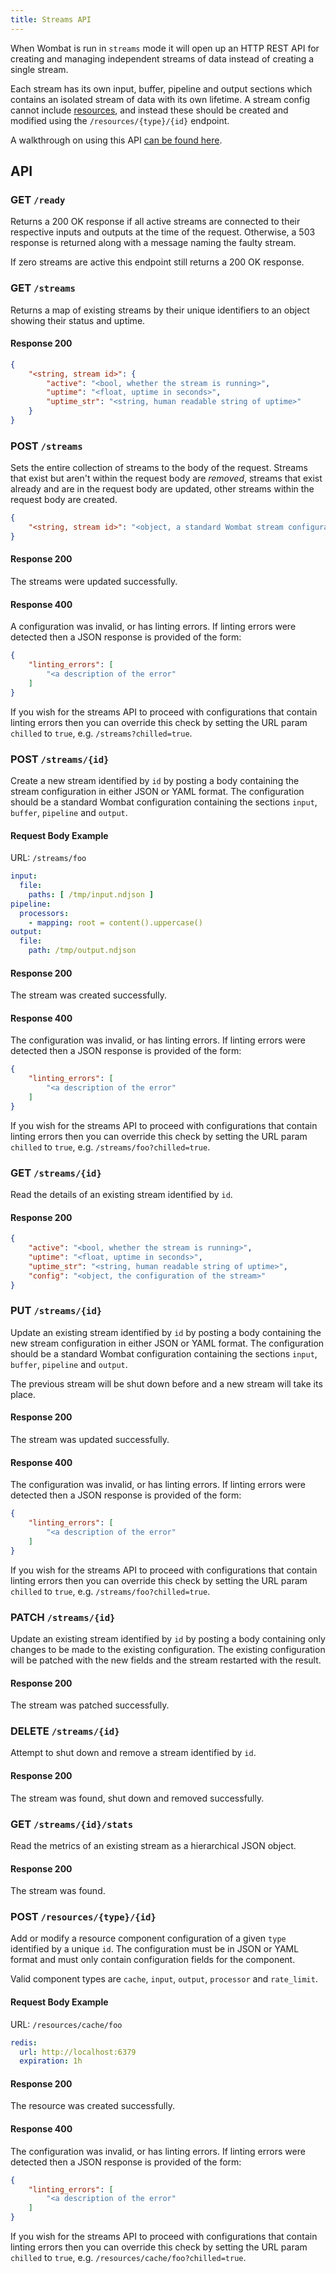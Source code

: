```yaml
---
title: Streams API
---
```


When Wombat is run in `streams` mode it will open up an HTTP REST API for creating and managing independent streams of data instead of creating a single stream.

Each stream has its own input, buffer, pipeline and output sections which contains an isolated stream of data with its own lifetime. A stream config cannot include [resources][resources], and instead these should be created and modified using the `/resources/{type}/{id}` endpoint.

A walkthrough on using this API [can be found here][streams-api-walkthrough].

## API

### GET `/ready`

Returns a 200 OK response if all active streams are connected to their respective inputs and outputs at the time of the request. Otherwise, a 503 response is returned along with a message naming the faulty stream.

If zero streams are active this endpoint still returns a 200 OK response.

### GET `/streams`

Returns a map of existing streams by their unique identifiers to an object showing their status and uptime.

#### Response 200

```json
{
	"<string, stream id>": {
		"active": "<bool, whether the stream is running>",
		"uptime": "<float, uptime in seconds>",
		"uptime_str": "<string, human readable string of uptime>"
	}
}
```

### POST `/streams`

Sets the entire collection of streams to the body of the request. Streams that exist but aren't within the request body are *removed*, streams that exist already and are in the request body are updated, other streams within the request body are created.

```json
{
	"<string, stream id>": "<object, a standard Wombat stream configuration>"
}
```

#### Response 200

The streams were updated successfully.

#### Response 400

A configuration was invalid, or has linting errors. If linting errors were detected then a JSON response is provided of the form:

```json
{
	"linting_errors": [
		"<a description of the error"
	]
}
```

If you wish for the streams API to proceed with configurations that contain linting errors then you can override this check by setting the URL param `chilled` to `true`, e.g. `/streams?chilled=true`.

### POST `/streams/{id}`

Create a new stream identified by `id` by posting a body containing the stream configuration in either JSON or YAML format. The configuration should be a standard Wombat configuration containing the sections `input`, `buffer`, `pipeline` and `output`.

#### Request Body Example

URL: `/streams/foo`

```yaml
input:
  file:
    paths: [ /tmp/input.ndjson ]
pipeline:
  processors:
    - mapping: root = content().uppercase()
output:
  file:
    path: /tmp/output.ndjson
```

#### Response 200

The stream was created successfully.

#### Response 400

The configuration was invalid, or has linting errors. If linting errors were detected then a JSON response is provided of the form:

```json
{
	"linting_errors": [
		"<a description of the error"
	]
}
```

If you wish for the streams API to proceed with configurations that contain linting errors then you can override this check by setting the URL param `chilled` to `true`, e.g. `/streams/foo?chilled=true`.

### GET `/streams/{id}`

Read the details of an existing stream identified by `id`.

#### Response 200

```json
{
	"active": "<bool, whether the stream is running>",
	"uptime": "<float, uptime in seconds>",
	"uptime_str": "<string, human readable string of uptime>",
	"config": "<object, the configuration of the stream>"
}
```

### PUT `/streams/{id}`

Update an existing stream identified by `id` by posting a body containing the new stream configuration in either JSON or YAML format. The configuration should be a standard Wombat configuration containing the sections `input`, `buffer`, `pipeline` and `output`.

The previous stream will be shut down before and a new stream will take its place.

#### Response 200

The stream was updated successfully.

#### Response 400

The configuration was invalid, or has linting errors. If linting errors were detected then a JSON response is provided of the form:

```json
{
	"linting_errors": [
		"<a description of the error"
	]
}
```

If you wish for the streams API to proceed with configurations that contain linting errors then you can override this check by setting the URL param `chilled` to `true`, e.g. `/streams/foo?chilled=true`.

### PATCH `/streams/{id}`

Update an existing stream identified by `id` by posting a body containing only changes to be made to the existing configuration. The existing configuration will be patched with the new fields and the stream restarted with the result.

#### Response 200

The stream was patched successfully.

### DELETE `/streams/{id}`

Attempt to shut down and remove a stream identified by `id`.

#### Response 200

The stream was found, shut down and removed successfully.

### GET `/streams/{id}/stats`

Read the metrics of an existing stream as a hierarchical JSON object.

#### Response 200

The stream was found.

### POST `/resources/{type}/{id}`

Add or modify a resource component configuration of a given `type` identified by a unique `id`. The configuration must be in JSON or YAML format and must only contain configuration fields for the component.

Valid component types are `cache`, `input`, `output`, `processor` and `rate_limit`.

#### Request Body Example

URL: `/resources/cache/foo`

```yml
redis:
  url: http://localhost:6379
  expiration: 1h
```

#### Response 200

The resource was created successfully.

#### Response 400

The configuration was invalid, or has linting errors. If linting errors were detected then a JSON response is provided of the form:

```json
{
	"linting_errors": [
		"<a description of the error"
	]
}
```

If you wish for the streams API to proceed with configurations that contain linting errors then you can override this check by setting the URL param `chilled` to `true`, e.g. `/resources/cache/foo?chilled=true`.

[streams-api-walkthrough]: /docs/guides/streams_mode/using_rest_api
[resources]: /docs/configuration/resources
